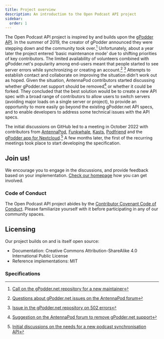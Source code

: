 ```yaml
---
title: Project overview
description: An introduction to the Open Podcast API project
sidebar:
  order: 1
---
```


The Open Podcast API project is inspired by and builds upon the [gPodder API](https://gpoddernet.readthedocs.io/en/latest/api/index.html). In the summer of 2019, the creator of gPodder announced they were stepping down and the community took over.[^gPoddermaintainer] Unfortunately, about a year later the project entered 'basic maintenance mode' due to shifting priorities of key contributors. The limited availability of volunteers combined with gPodder.net's popularity among end-users meant that people started to see server errors while synchronizing or creating an account.[^APforumGpodderIssues] [^gPodder50x] Attempts to establish contact and collaborate on improving the situation didn't work out as hoped. Given the situation, AntennaPod contributors started discussing whether gPodder.net support should be removed[^APforumGpodderRemoval] or whether it could be forked. They concluded that the best solution would be to create a new API spec with a broad range of contributors to allow users to switch servers (avoiding major loads on a single server or project), to provide an opportunity to more easily go beyond the existing gPodder.net API specs, and to enable developers to address some technical issues with the API specs.

The initial discussions on GitHub led to a meeting in October 2022 with contributors from [AntennaPod](https://github.com/AntennaPod/AntennaPod/), [Funkwhale](https://dev.funkwhale.audio/), [Kasts](https://invent.kde.org/multimedia/kasts), [Podfriend](https://github.com/MartinMouritzen/Podfriend) and the [gPodder app for Nextcloud](https://github.com/thrillfall/nextcloud-gpodder).[^initialAPIdiscussions] A few months later, the first of the recurring meetings took place to start developing the specification.

## Join us!

We encourage you to engage in the discussions, and provide feedback based on your implementation. [Check our homepage](/) how you can get involved.

### Code of Conduct

The Open Podcast API project abides by the [Contributor Covenant Code of Conduct](/coc). Please familiarize yourself with it before participating in any of our community spaces.

## Licensing

Our project builds on and is itself open source:

- Documentation: Creative Commons Attribution-ShareAlike 4.0 International Public License
- Reference implementations: MIT

### Specifications

[^gPoddermaintainer]: [Call on the gPodder.net repository for a new maintainer](https://github.com/gpodder/mygpo/blob/81e3d13e00e6c3d6db7ee6a22734041bf6fde128/maintainer-needed.md)
[^APforumGpodderIssues]: [Questions about gPodder.net issues on the AntennaPod forum](https://forum.antennapod.org/t/problem-with-gpodder-net/374)
[^gPodder50x]: [Issue in the gPodder.net repository on 502 errors](https://github.com/gpodder/mygpo/issues/527)
[^APforumGpodderRemoval]: [Suggestion on the AntennaPod forum to remove gPodder.net support](https://forum.antennapod.org/t/should-gpodder-net-be-supported-long-term/396)
[^initialAPIdiscussions]: [Initial discussions on the needs for a new podcast synchronisation API](https://github.com/thrillfall/nextcloud-gpodder/discussions/91)
